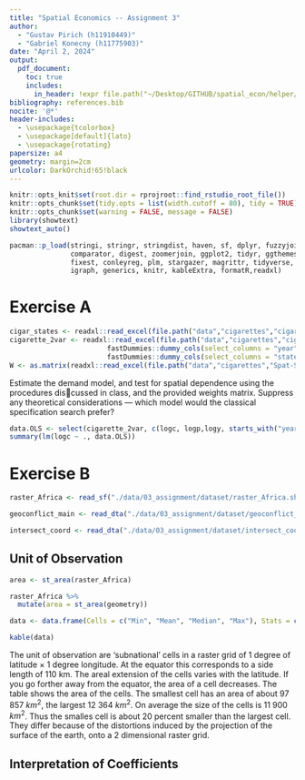 ```yaml
---
title: "Spatial Economics -- Assignment 3"
author:
  - "Gustav Pirich (h11910449)"
  - "Gabriel Konecny (h11775903)"
date: "April 2, 2024"
output:
  pdf_document:
    toc: true
    includes:
      in_header: !expr file.path("~/Desktop/GITHUB/spatial_econ/helper/wraper_code.tex")
bibliography: references.bib
nocite: '@*'
header-includes:
  - \usepackage{tcolorbox}
  - \usepackage[default]{lato}
  - \usepackage{rotating}
papersize: a4
geometry: margin=2cm
urlcolor: DarkOrchid!65!black
---
```



```r
knitr::opts_knit$set(root.dir = rprojroot::find_rstudio_root_file())
knitr::opts_chunk$set(tidy.opts = list(width.cutoff = 80), tidy = TRUE)
knitr::opts_chunk$set(warning = FALSE, message = FALSE) 
library(showtext)
showtext_auto()

pacman::p_load(stringi, stringr, stringdist, haven, sf, dplyr, fuzzyjoin, 
               comparator, digest, zoomerjoin, ggplot2, tidyr, ggthemes, viridis, 
               fixest, conleyreg, plm, stargazer, magrittr, tidyverse, tmap, spdep, 
               igraph, generics, knitr, kableExtra, formatR,readxl)
```

\vspace{2em}

\begin{tcolorbox}
\centering \itshape The code that was used in compiling the assignment is available on GitHub at \url{https://github.com/gustavpirich/spatial_econ/blob/main/03_assignment/03_assignmnet.Rmd}.
\end{tcolorbox}

\newpage


# Exercise A
```r
cigar_states <- readxl::read_excel(file.path("data","cigarettes","cigar_states.xls"))
cigarette_2var <- readxl::read_excel(file.path("data","cigarettes","cigarette+2var.xls")) %>%
                        fastDummies::dummy_cols(select_columns = "year") %>%
                        fastDummies::dummy_cols(select_columns = "state")
W <- as.matrix(readxl::read_excel(file.path("data","cigarettes","Spat-Sym-US.xls"), col_names=FALSE), dimnames=FALSE)
```

 Estimate the demand model, and test for spatial dependence using the procedures discussed in class, and the provided weights matrix. Suppress any theoretical considerations
— which model would the classical specification search prefer?

```r
data.OLS <- select(cigarette_2var, c(logc, logp,logy, starts_with("year_")|starts_with("state_")))
summary(lm(logc ~ ., data.OLS))
```


# Exercise B
```r
raster_Africa <- read_sf("./data/03_assignment/dataset/raster_Africa.shp")

geoconflict_main <- read_dta("./data/03_assignment/dataset/geoconflict_main.dta")

intersect_coord <- read_dta("./data/03_assignment/dataset/intersect_coord.dta")
```

## Unit of Observation
```r
area <- st_area(raster_Africa)

raster_Africa %>%
  mutate(area = st_area(geometry))

data <- data.frame(Cells = c("Min", "Mean", "Median", "Max"), Stats = c(min(area), mean(area), median(area), max(area)))

kable(data)
```
The unit of observation are 'subnational' cells in a raster grid of 1 degree of latitude × 1 degree longitude. At the equator this corresponds to a side length of 110 km. The areal extension of the cells varies with the latitude. If you go forther away from the equator, the area of a cell decreases. 
The table shows the area of the cells. The smallest cell has an area of about 97 857 $km^{2}$, the largest 12 364 $km^{2}$. On average the size of the cells is 11 900 $km^{2}$.  Thus the smalles cell is about 20 percent smaller than the largest cell. 
They differ because of the distortions induced by the projection of the surface of the earth, onto a 2 dimensional raster grid. 

## Interpretation of Coefficients


